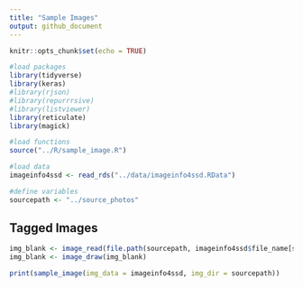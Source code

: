 ```yaml
---
title: "Sample Images"
output: github_document
---
```


```r
knitr::opts_chunk$set(echo = TRUE)
```

```r
#load packages 
library(tidyverse)
library(keras)
#library(rjson)
#library(repurrrsive)
#library(listviewer)
library(reticulate)
library(magick)

#load functions
source("../R/sample_image.R")

#load data
imageinfo4ssd <- read_rds("../data/imageinfo4ssd.RData")
```

```r
#define variables
sourcepath <- "../source_photos"
```


## Tagged Images

```r
img_blank <- image_read(file.path(sourcepath, imageinfo4ssd$file_name[sample(nrow(imageinfo4ssd),1)]))
img_blank <- image_draw(img_blank)
```



```r
print(sample_image(img_data = imageinfo4ssd, img_dir = sourcepath))
```

